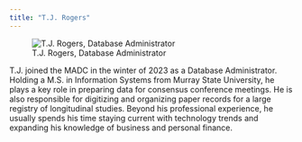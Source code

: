 ```yaml
---
title: "T.J. Rogers"
---
```

::: {.grid}

::: {.g-col-6}
![T.J. Rogers, Database Administrator](../images/Rogers_Tajuan.jpg)
:::

::: {.g-col-6}

T.J. joined the MADC in the winter of 2023 as a Database Administrator. Holding a M.S. in Information Systems from Murray State University, he plays a key role in preparing data for consensus conference meetings. He is also responsible for digitizing and organizing paper records for a large registry of longitudinal studies. Beyond his professional experience, he usually spends his time staying current with technology trends and expanding his knowledge of business and personal finance.   

:::
:::